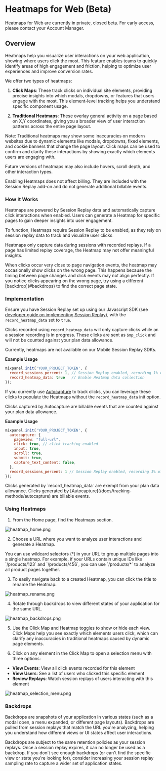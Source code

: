 
# Heatmaps for Web (Beta)

<Callout type="info">
  Heatmaps for Web are currently in private, closed beta. For early access, please contact your Account Manager.
</Callout>

## Overview

Heatmaps help you visualize user interactions on your web application, showing where users click the most. This feature enables teams to quickly identify areas of high engagement and friction, helping to optimize user experiences and improve conversion rates.

We offer two types of heatmaps:

1. **Click Maps**: These track clicks on individual site elements, providing precise insights into which modals, dropdowns, or features that users engage with the most. This element-level tracking helps you understand specific component usage.

2. **Traditional Heatmaps**: These overlay general activity on a page based on X,Y coordinates, giving you a broader view of user interaction patterns across the entire page layout.

<Callout type="info">
  Note: Traditional heatmaps may show some inaccuracies on modern websites due to dynamic elements like modals, dropdowns, fixed elements, and cookie banners that change the page layout. Click maps can be used to confirm and clarify these interactions by showing exactly which elements users are engaging with.
</Callout>

Future versions of heatmaps may also include hovers, scroll depth, and other interaction types.

Enabling Heatmaps does not affect billing. They are included with the Session Replay add-on and do not generate additional billable events.

###  How It Works
Heatmaps are powered by Session Replay data and automatically capture click interactions when enabled. Users can generate a Heatmap for specific pages to gain deeper insights into user engagement.

To function, Heatmaps require Session Replay to be enabled, as they rely on session replay data to track and visualize user clicks.

Heatmaps only capture data during sessions with recorded replays. If a page has limited replay coverage, the Heatmap may not offer meaningful insights.

<Callout type="warning">
  When clicks occur very close to page navigation events, the heatmap may occasionally show clicks on the wrong page. This happens because the timing between page changes and click events may not align perfectly. If you notice clicks appearing on the wrong page, try using a different [backdrop](#backdrops) to find the correct page state.
</Callout>

### Implementation

Ensure you have Session Replay set up using our Javascript SDK (see [developer guide on implementing Session Replay](/docs/session-replay/implement-session-replay/session-replay-web)), with the `record_heatmap_data` set to `true`. 

Clicks recorded using `record_heatmap_data` will only capture clicks while an a session recording is in progress. These clicks are sent as `$mp_click` and will not be counted against your plan data allowance.

Currently, heatmaps are not available on our Mobile Session Replay SDKs.

**Example Usage**

```javascript Javascript
mixpanel.init('YOUR_PROJECT_TOKEN', {
  record_sessions_percent: 1, // Session Replay enabled, recording 1% of all sessions
  record_heatmap_data: true   // Enable Heatmap data collection
});
```

If you currently use [Autocapture](/docs/tracking-methods/autocapture) to track clicks, you can leverage these clicks to populate the Heatmaps without the `record_heatmap_data` init option.

Clicks captured by Autocapture are billable events that are counted against your plan data allowance.

**Example Usage**

```javascript Javascript
mixpanel.init('YOUR_PROJECT_TOKEN', {
  autocapture: {
    pageview: "full-url",
    click: true, // click tracking enabled
    input: true,
    scroll: true,
    submit: true,
    capture_text_content: false,
  },
  record_sessions_percent: 1 // Session Replay enabled, recording 1% of all sessions
});
```

<Callout type="info">
  Clicks generated by `record_heatmap_data` are exempt from your plan data allowance. Clicks generated by [Autocapture](/docs/tracking-methods/autocapture) are billable events.
</Callout>

### Using Heatmaps

1. From the Home page, find the Heatmaps section.

![heatmap_home.png](/heatmap_home.png)

2. Choose a URL where you want to analyze user interactions and generate a Heatmap.

<Callout type="info">
  You can use wildcard selectors (*) in your URL to group multiple pages into a single heatmap. For example, if your URLs contain unique IDs like `/products/123` and `/products/456`, you can use `/products/*` to analyze all product pages together.
</Callout>

3. To easily navigate back to a created Heatmap, you can click the title to rename the Heatmap.

![heatmap_rename.png](/heatmap_rename.png)

4. Rotate through backdrops to view different states of your application for the same URL.

![heatmap_backdrops.png](/heatmap_backdrops.png)

5. Use the Click Map and Heatmap toggles to show or hide each view. Click Maps help you see exactly which elements users click, which can clarify any inaccuracies in traditional heatmaps caused by dynamic page elements.

6. Click on any element in the Click Map to open a selection menu with three options:
  - **View Events**: View all click events recorded for this element   
  - **View Users**: See a list of users who clicked this specific element 
  - **Review Replays**: Watch session replays of users interacting with this element

![heatmap_selection_menu.png](/heatmap_selection_menu.png)

### Backdrops

Backdrops are snapshots of your application in various states (such as a modal open, a menu expanded, or different page layouts). Backdrops are pulled from session replays that match the URL you're analyzing, helping you understand how different views or UI states affect user interactions.

Backdrops are subject to the same retention policies as your session replays. Once a session replay expires, it can no longer be used as a backdrop. If you don't see enough backdrops (or can't find the specific view or state you're looking for), consider increasing your session replay sampling rate to capture a wider set of application states.
